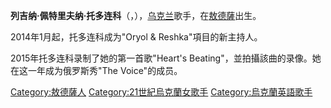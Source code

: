 {{blpunsourced|time=2016-05-03T01:13:51+00:00}}
{{Infobox musical artist <!-- See Wikipedia:WikiProject_Musicians -->
| Name                = 列吉纳·托多连科 <br>Регіна Тодоренко
| Img                 = Regina todorenko.jpg
| Img_capt            =
| Background          = 女歌手
| Birth_name          = Регіна Петрівна Тодоренко
| Born                = {{birth date and age|1990|06|14}}<br />[[烏克蘭蘇維埃社會主義共和國|烏克蘭蘇維埃社會主義共和國]][[敖德薩|敖德薩]]
| Origin              = [[烏克蘭|烏克蘭]]
| Genre               = [[流行音乐|流行]]
| Occupation          = [[歌手|歌手]]、[[作曲家|作曲家]]
| Years_active        = 2008年至現在
| Label               = 
| URL                 = [http://www.todorenkoregina.com/ www.todorenkoregina.com]
}}
'''列吉纳·佩特里夫纳·托多连科'''（{{lang-uk|Регіна Петрівна Тодоренко}}，{{bd|1990年|6月14日|||catIdx=T}}），[[乌克兰|乌克兰]]歌手，在[[敖德薩|敖德薩]]出生。

2014年1月起，托多连科成为"Oryol & Reshka"項目的新主持人。

2015年托多连科录制了她的第一首歌"Heart's Beating"，並拍攝該曲的录像。她在这一年成为俄罗斯秀"The Voice"的成员。

{{Ukraine-bio-stub}}
{{singer-stub}}
{{DEFAULTSORT:Todorenko, Regina}}
[[Category:敖德薩人|Category:敖德薩人]]
[[Category:21世紀烏克蘭女歌手|Category:21世紀烏克蘭女歌手]]
[[Category:烏克蘭英語歌手|Category:烏克蘭英語歌手]]